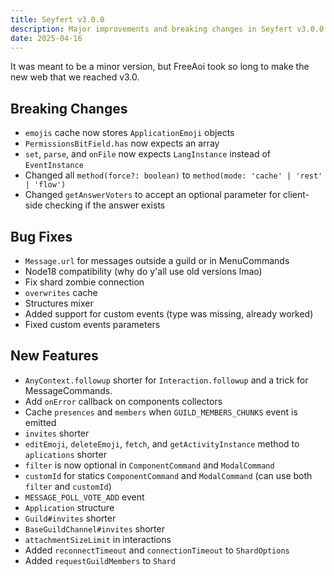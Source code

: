 ```yaml
---
title: Seyfert v3.0.0
description: Major improvements and breaking changes in Seyfert v3.0.0
date: 2025-04-16
---
```


It was meant to be a minor version, but FreeAoi took so long to make the new web that we reached v3.0.

## Breaking Changes

- `emojis` cache now stores `ApplicationEmoji` objects
- `PermissionsBitField.has` now expects an array
- `set`, `parse`, and `onFile` now expects `LangInstance` instead of `EventInstance`
- Changed all `method(force?: boolean)` to `method(mode: 'cache' | 'rest' | 'flow')`
- Changed `getAnswerVoters` to accept an optional parameter for client-side checking if the answer exists

## Bug Fixes

- `Message.url` for messages outside a guild or in MenuCommands
- Node18 compatibility (why do y'all use old versions lmao)
- Fix shard zombie connection
- `overwrites` cache
- Structures mixer
- Added support for custom events (type was missing, already worked)
- Fixed custom events parameters

## New Features

- `AnyContext.followup` shorter for `Interaction.followup` and a trick for MessageCommands.
- Add `onError` callback on components collectors
- Cache `presences` and `members` when `GUILD_MEMBERS_CHUNKS` event is emitted
- `invites` shorter
- `editEmoji`, `deleteEmoji`, `fetch`, and `getActivityInstance` method to `aplications` shorter
- `filter` is now optional in `ComponentCommand` and `ModalCommand`
- `customId` for statics `ComponentCommand` and `ModalCommand` (can use both `filter` and `customId`)
- `MESSAGE_POLL_VOTE_ADD` event
- `Application` structure
- `Guild#invites` shorter
- `BaseGuildChannel#invites` shorter
- `attachmentSizeLimit` in interactions
- Added `reconnectTimeout` and `connectionTimeout` to `ShardOptions`
- Added `requestGuildMembers` to `Shard`